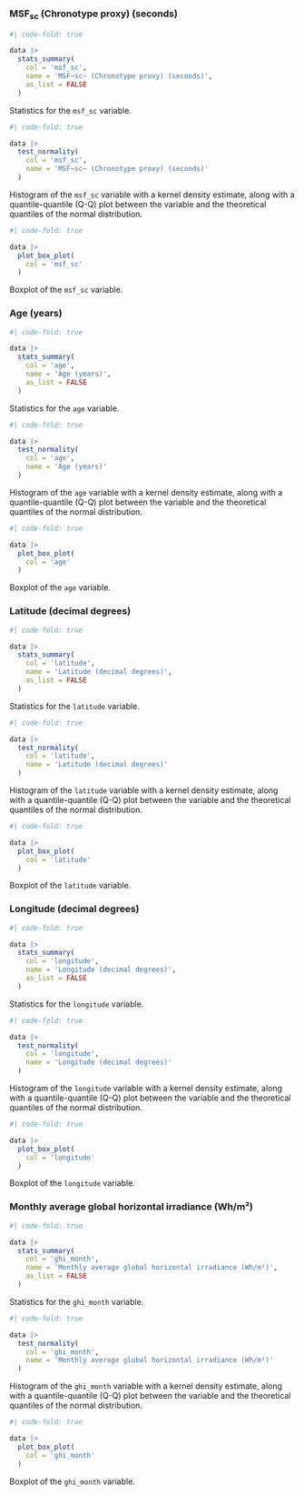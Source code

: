 :::: {.panel-tabset}
### MSF~sc~ (Chronotype proxy) (seconds)

::: {#tbl-sm-6-var-distribution-stats-msf-sc}
```r
#| code-fold: true

data |>
  stats_summary(
    col = 'msf_sc',
    name = 'MSF~sc~ (Chronotype proxy) (seconds)',
    as_list = FALSE
  )
```

Statistics for the `msf_sc` variable.
:::

::: {#fig-sm-6-var-distribution-histogram-msf-sc}
```r
#| code-fold: true

data |>
  test_normality(
    col = 'msf_sc',
    name = 'MSF~sc~ (Chronotype proxy) (seconds)'
  )
```

Histogram of the `msf_sc` variable with a kernel density
estimate, along with a quantile-quantile (Q-Q) plot between the
variable and the theoretical quantiles of the normal distribution.
:::

::: {#fig-sm-6-var-distribution-box-plot-msf-sc}
```r
#| code-fold: true

data |>
  plot_box_plot(
    col = 'msf_sc'
  )
```

Boxplot of the `msf_sc` variable.
:::

### Age (years)

::: {#tbl-sm-6-var-distribution-stats-age}
```r
#| code-fold: true

data |>
  stats_summary(
    col = 'age',
    name = 'Age (years)',
    as_list = FALSE
  )
```

Statistics for the `age` variable.
:::

::: {#fig-sm-6-var-distribution-histogram-age}
```r
#| code-fold: true

data |>
  test_normality(
    col = 'age',
    name = 'Age (years)'
  )
```

Histogram of the `age` variable with a kernel density
estimate, along with a quantile-quantile (Q-Q) plot between the
variable and the theoretical quantiles of the normal distribution.
:::

::: {#fig-sm-6-var-distribution-box-plot-age}
```r
#| code-fold: true

data |>
  plot_box_plot(
    col = 'age'
  )
```

Boxplot of the `age` variable.
:::

### Latitude (decimal degrees)

::: {#tbl-sm-6-var-distribution-stats-latitude}
```r
#| code-fold: true

data |>
  stats_summary(
    col = 'latitude',
    name = 'Latitude (decimal degrees)',
    as_list = FALSE
  )
```

Statistics for the `latitude` variable.
:::

::: {#fig-sm-6-var-distribution-histogram-latitude}
```r
#| code-fold: true

data |>
  test_normality(
    col = 'latitude',
    name = 'Latitude (decimal degrees)'
  )
```

Histogram of the `latitude` variable with a kernel density
estimate, along with a quantile-quantile (Q-Q) plot between the
variable and the theoretical quantiles of the normal distribution.
:::

::: {#fig-sm-6-var-distribution-box-plot-latitude}
```r
#| code-fold: true

data |>
  plot_box_plot(
    col = 'latitude'
  )
```

Boxplot of the `latitude` variable.
:::

### Longitude (decimal degrees)

::: {#tbl-sm-6-var-distribution-stats-longitude}
```r
#| code-fold: true

data |>
  stats_summary(
    col = 'longitude',
    name = 'Longitude (decimal degrees)',
    as_list = FALSE
  )
```

Statistics for the `longitude` variable.
:::

::: {#fig-sm-6-var-distribution-histogram-longitude}
```r
#| code-fold: true

data |>
  test_normality(
    col = 'longitude',
    name = 'Longitude (decimal degrees)'
  )
```

Histogram of the `longitude` variable with a kernel density
estimate, along with a quantile-quantile (Q-Q) plot between the
variable and the theoretical quantiles of the normal distribution.
:::

::: {#fig-sm-6-var-distribution-box-plot-longitude}
```r
#| code-fold: true

data |>
  plot_box_plot(
    col = 'longitude'
  )
```

Boxplot of the `longitude` variable.
:::

### Monthly average global horizontal irradiance (Wh/m²)

::: {#tbl-sm-6-var-distribution-stats-ghi-month}
```r
#| code-fold: true

data |>
  stats_summary(
    col = 'ghi_month',
    name = 'Monthly average global horizontal irradiance (Wh/m²)',
    as_list = FALSE
  )
```

Statistics for the `ghi_month` variable.
:::

::: {#fig-sm-6-var-distribution-histogram-ghi-month}
```r
#| code-fold: true

data |>
  test_normality(
    col = 'ghi_month',
    name = 'Monthly average global horizontal irradiance (Wh/m²)'
  )
```

Histogram of the `ghi_month` variable with a kernel density
estimate, along with a quantile-quantile (Q-Q) plot between the
variable and the theoretical quantiles of the normal distribution.
:::

::: {#fig-sm-6-var-distribution-box-plot-ghi-month}
```r
#| code-fold: true

data |>
  plot_box_plot(
    col = 'ghi_month'
  )
```

Boxplot of the `ghi_month` variable.
:::
::::

